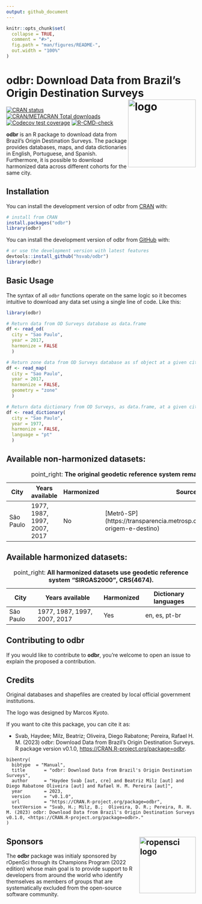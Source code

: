 ```yaml
---
output: github_document
---
```


<!-- README.md is generated from README.Rmd. Please edit that file -->

```r
knitr::opts_chunk$set(
  collapse = TRUE,
  comment = "#>",
  fig.path = "man/figures/README-",
  out.width = "100%"
)
```

# odbr: Download Data from Brazil's Origin Destination Surveys <img align="right" src="man/figures/ODBRlogov4hexagonal.png" alt="logo" width="180">

<!-- badges: start -->
[![CRAN
   status](https://www.r-pkg.org/badges/version/odbr)](https://CRAN.R-project.org/package=odbr)
[![CRAN/METACRAN Total
   downloads](http://cranlogs.r-pkg.org/badges/grand-total/odbr?color=blue)](https://CRAN.R-project.org/package=obbr)
[![Codecov test
coverage](https://codecov.io/gh/hsvab/odbr/branch/main/graph/badge.svg)](https://app.codecov.io/gh/hsvab/odbr?branch=main)
[![R-CMD-check](https://github.com/hsvab/odbr/actions/workflows/R-CMD-check.yaml/badge.svg?branch=main)](https://github.com/hsvab/odbr/actions?query=branch%3Amain)
<!-- badges: end -->

**odbr** is an R package to download data from Brazil's Origin Destination Surveys. The package provides databases, maps, and data dictionaries in English, Portuguese, and Spanish. Furthermore, it is possible to download harmonized data across different cohorts for the same city.


## Installation

You can install the development version of odbr from [CRAN](https://cran.r-project.org/web/packages/odbr/index.html) with:

``` r
# install from CRAN
install.packages("odbr")
library(odbr)
```

You can install the development version of odbr from [GitHub](https://github.com/) with:

``` r
# or use the development version with latest features
devtools::install_github("hsvab/odbr")
library(odbr)
```


## Basic Usage

The syntax of all `odbr` functions operate on the same logic so it becomes intuitive to download any data set using a single line of code. Like this:

```r
library(odbr)

# Return data from OD Surveys database as data.frame
df <- read_od(
  city = "Sao Paulo",
  year = 2017,
  harmonize = FALSE
  )

# Return zone data from OD Surveys database as sf object at a given city and year
df <- read_map(
  city = "Sao Paulo",
  year = 2017,
  harmonize = FALSE,
  geometry = "zone"
  )

# Return data dictionary from OD Surveys, as data.frame, at a given city and year
df <- read_dictionary(
  city = "Sao Paulo",
  year = 1977,
  harmonize = FALSE,
  language = "pt"
  )
```

## Available non-harmonized datasets:

:point_right:  **The original geodetic reference system remained unchanged.** 

|City|Years available| Harmonized | Source|
|-----|-----|-----|-----|
|São Paulo| 1977, 1987, 1997, 2007, 2017 | No | [Metrô-SP] (https://transparencia.metrosp.com.br/dataset/pesquisa-origem-e-destino)



## Available harmonized datasets:

:point_right:  **All harmonized datasets use geodetic reference system "SIRGAS2000", CRS(4674).** 

|City|Years available| Harmonized | Dictionary languages
|-----|-----|-----|-----|
|São Paulo| 1977, 1987, 1997, 2007, 2017 | Yes | en, es, pt-br


## Contributing to odbr
If you would like to contribute to **odbr**, you're welcome to open an issue to explain the proposed a contribution.


## Credits

Original databases and shapefiles are created by local official government institutions.

The logo was designed by Marcos Kyoto.

If you want to cite this package, you can cite it as:

- Svab, Haydee; Milz, Beatriz; Oliveira, Diego Rabatone; Pereira, Rafael H. M. (2023) odbr: Download Data from Brazil's Origin Destination Surveys. R package version v0.1.0, <https://CRAN.R-project.org/package=odbr>.

```
bibentry(
  bibtype  = "Manual",
  title       = "odbr: Download Data from Brazil's Origin Destination Surveys",
  author      = "Haydee Svab [aut, cre] and Beatriz Milz [aut] and Diego Rabatone Oliveira [aut] and Rafael H. M. Pereira [aut]",
  year        = 2023,
  version     = "v0.1.0",
  url         = "https://CRAN.R-project.org/package=odbr",
  textVersion = "Svab, H.; Milz, B.;  Oliveira, D. R.; Pereira, R. H. M. (2023) odbr: Download Data from Brazil's Origin Destination Surveys v0.1.0, <https://CRAN.R-project.org/package=odbr>."
)

```

## Sponsors <a href="https://ropensci.org/r"><img align="right" src="man/figures/ropenscilogo.png" alt="ropensci logo" width="150" /></a>

The **odbr** package was initialy sponsored by rOpenSci through its Champions Program (2022 edition) whose main goal is to provide support to R developers from around the world who identify themselves as members of groups that are systematically excluded from the open-source software community.
